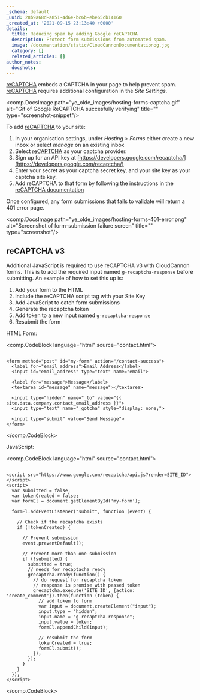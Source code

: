 ```yaml
---
_schema: default
_uuid: 28b9a68d-a851-4d6e-bc6b-ebe65cb14160
_created_at: '2021-09-15 23:13:40 +0000'
details:
  title: Reducing spam by adding Google reCAPTCHA
  description: Protect form submissions from automated spam.
  image: /documentation/static/CloudCannonDocumentationog.jpg
  category: []
  related_articles: []
author_notes:
  docshots:
---
```

[reCAPTCHA](https://developers.google.com/recaptcha/) embeds a CAPTCHA in your page to help prevent spam. [reCAPTCHA](https://developers.google.com/recaptcha/) requires additional configuration in the *Site Settings*.

<comp.DocsImage path="ye_olde_images/hosting-forms-captcha.gif" alt="Gif of Google ReCAPTCHA succesfully verifying" title="" type="screenshot-snippet"/>

To add [reCAPTCHA](https://developers.google.com/recaptcha/) to your site:

1. In your organisation settings, under *Hosting &gt; Forms* either create a new inbox or select *manage* on an existing inbox
2. Select [reCAPTCHA](https://developers.google.com/recaptcha/) as your captcha provider.
3. Sign up for an API key at [https://developers.google.com/recaptcha/](https://developers.google.com/recaptcha/)
4. Enter your secret as your captcha secret key, and your site key as your captcha site key.
5. Add reCAPTCHA to that form by following the instructions in the [reCAPTCHA documentation](https://developers.google.com/recaptcha/intro)

Once configured, any form submissions that fails to validate will return a 401 error page.

<comp.DocsImage path="ye_olde_images/hosting-forms-401-error.png" alt="Screenshot of form-submission failure screen" title="" type="screenshot"/>

## reCAPTCHA v3

Additional JavaScript is required to use reCAPTCHA v3 with CloudCannon forms. This is to add the required input named `g-recaptcha-response` before submitting. An example of how to set this up is:

1. Add your form to the HTML
2. Include the reCAPTCHA script tag with your Site Key
3. Add JavaScript to catch form submissions
4. Generate the recaptcha token
5. Add token to a new input named `g-recaptcha-response`
6. Resubmit the form

HTML Form:

<comp.CodeBlock language="html" source="contact.html">
```

<form method="post" id="my-form" action="/contact-success">
  <label for="email_address">Email Address</label>
  <input id="email_address" type="text" name="email">

  <label for="message">Message</label>
  <textarea id="message" name="message"></textarea>

  <input type="hidden" name="_to" value="{{ site.data.company.contact_email_address }}">
  <input type="text" name="_gotcha" style="display: none;">

  <input type="submit" value="Send Message">
</form>

```
</comp.CodeBlock>

JavaScript:

<comp.CodeBlock language="html" source="contact.html">
```

<script src="https://www.google.com/recaptcha/api.js?render=SITE_ID"></script>
<script>
  var submitted = false;
  var tokenCreated = false;
  var formEl = document.getElementById('my-form');

  formEl.addEventListener("submit", function (event) {

    // Check if the recaptcha exists
    if (!tokenCreated) {

      // Prevent submission
      event.preventDefault();

      // Prevent more than one submission
      if (!submitted) {
        submitted = true;
        // needs for recaptacha ready
        grecaptcha.ready(function() {
          // do request for recaptcha token
          // response is promise with passed token
          grecaptcha.execute('SITE_ID', {action: 'create_comment'}).then(function (token) {
            // add token to form
            var input = document.createElement("input");
            input.type = "hidden";
            input.name = "g-recaptcha-response";
            input.value = token;
            formEl.appendChild(input);

            // resubmit the form
            tokenCreated = true;
            formEl.submit();
          });
        });
      }
    }
  });
</script>

```
</comp.CodeBlock>